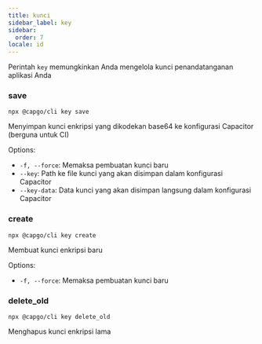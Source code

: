 ```yaml
---
title: kunci
sidebar_label: key
sidebar:
  order: 7
locale: id
---
```


Perintah `key` memungkinkan Anda mengelola kunci penandatanganan aplikasi Anda

### save

`npx @capgo/cli key save`

Menyimpan kunci enkripsi yang dikodekan base64 ke konfigurasi Capacitor (berguna untuk CI)

Options:

- `-f, --force`: Memaksa pembuatan kunci baru
- `--key`: Path ke file kunci yang akan disimpan dalam konfigurasi Capacitor
- `--key-data`: Data kunci yang akan disimpan langsung dalam konfigurasi Capacitor

### create

`npx @capgo/cli key create`

Membuat kunci enkripsi baru

Options:

- `-f, --force`: Memaksa pembuatan kunci baru

### delete_old

`npx @capgo/cli key delete_old`

Menghapus kunci enkripsi lama